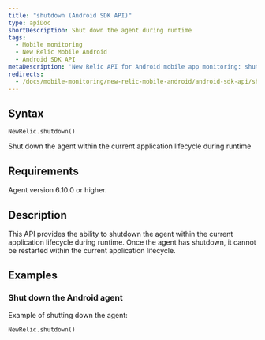 ```yaml
---
title: "shutdown (Android SDK API)"
type: apiDoc
shortDescription: Shut down the agent during runtime
tags:
  - Mobile monitoring
  - New Relic Mobile Android
  - Android SDK API
metaDescription: 'New Relic API for Android mobile app monitoring: shut down agent.'
redirects:
  - /docs/mobile-monitoring/new-relic-mobile-android/android-sdk-api/shut-down
---
```


## Syntax

```
NewRelic.shutdown()
```

Shut down the agent within the current application lifecycle during runtime

## Requirements

Agent version 6.10.0 or higher.

## Description

This API provides the ability to shutdown the agent within the current application lifecycle during runtime. Once the agent has shutdown, it cannot be restarted within the current application lifecycle.



## Examples

### Shut down the Android agent

Example of shutting down the agent:

```
NewRelic.shutdown()
```
